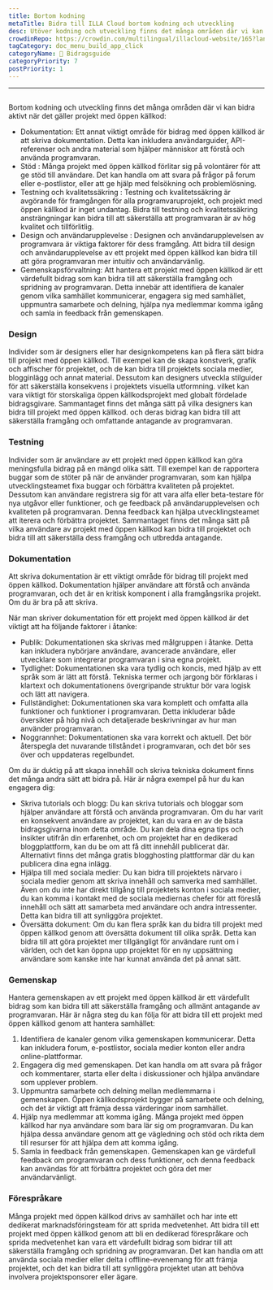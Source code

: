 ```yaml
---
title: Bortom kodning
metaTitle: Bidra till ILLA Cloud bortom kodning och utveckling
desc: Utöver kodning och utveckling finns det många områden där vi kan bidra aktivt till ILLA Cloud
crowdinRepo: https://crowdin.com/multilingual/illacloud-website/165?languages=sv&filter=basic&value=0
tagCategory: doc_menu_build_app_click
categoryName: 📎 Bidragsguide
categoryPriority: 7
postPriority: 1
---
```


* * *

## <h2 hidden>Bortom kodning</h2>

Bortom kodning och utveckling finns det många områden där vi kan bidra aktivt när det gäller projekt med öppen källkod:

-   Dokumentation: Ett annat viktigt område för bidrag med öppen källkod är att skriva dokumentation. Detta kan inkludera användarguider, API-referenser och andra material som hjälper människor att förstå och använda programvaran.
-   Stöd : Många projekt med öppen källkod förlitar sig på volontärer för att ge stöd till användare. Det kan handla om att svara på frågor på forum eller e-postlistor, eller att ge hjälp med felsökning och problemlösning.
-   Testning och kvalitetssäkring : Testning och kvalitetssäkring är avgörande för framgången för alla programvaruprojekt, och projekt med öppen källkod är inget undantag. Bidra till testning och kvalitetssäkring ansträngningar kan bidra till att säkerställa att programvaran är av hög kvalitet och tillförlitlig.
-   Design och användarupplevelse : Designen och användarupplevelsen av programvara är viktiga faktorer för dess framgång. Att bidra till design och användarupplevelse av ett projekt med öppen källkod kan bidra till att göra programvaran mer intuitiv och användarvänlig.
-   Gemenskapsförvaltning: Att hantera ett projekt med öppen källkod är ett värdefullt bidrag som kan bidra till att säkerställa framgång och spridning av programvaran. Detta innebär att identifiera de kanaler genom vilka samhället kommunicerar, engagera sig med samhället, uppmuntra samarbete och delning, hjälpa nya medlemmar komma igång och samla in feedback från gemenskapen.

### [](https://www.illacloud.com/zh-CN/blog/opensource-for-non-developers#design)Design

Individer som är designers eller har designkompetens kan på flera sätt bidra till projekt med öppen källkod. Till exempel kan de skapa konstverk, grafik och affischer för projektet, och de kan bidra till projektets sociala medier, blogginlägg och annat material. Dessutom kan designers utveckla stilguider för att säkerställa konsekvens i projektets visuella utformning. vilket kan vara viktigt för storskaliga öppen källkodsprojekt med globalt fördelade bidragsgivare. Sammantaget finns det många sätt på vilka designers kan bidra till projekt med öppen källkod. och deras bidrag kan bidra till att säkerställa framgång och omfattande antagande av programvaran.

### [](https://www.illacloud.com/zh-CN/blog/opensource-for-non-developers#testing)Testning

Individer som är användare av ett projekt med öppen källkod kan göra meningsfulla bidrag på en mängd olika sätt. Till exempel kan de rapportera buggar som de stöter på när de använder programvaran, som kan hjälpa utvecklingsteamet fixa buggar och förbättra kvaliteten på projektet. Dessutom kan användare registrera sig för att vara alfa eller beta-testare för nya utgåvor eller funktioner, och ge feedback på användarupplevelsen och kvaliteten på programvaran. Denna feedback kan hjälpa utvecklingsteamet att iterera och förbättra projektet. Sammantaget finns det många sätt på vilka användare av projekt med öppen källkod kan bidra till projektet och bidra till att säkerställa dess framgång och utbredda antagande.

### [](https://www.illacloud.com/zh-CN/blog/opensource-for-non-developers#documentation)Dokumentation

Att skriva dokumentation är ett viktigt område för bidrag till projekt med öppen källkod. Dokumentation hjälper användare att förstå och använda programvaran, och det är en kritisk komponent i alla framgångsrika projekt. Om du är bra på att skriva.

När man skriver dokumentation för ett projekt med öppen källkod är det viktigt att ha följande faktorer i åtanke:

-   Publik: Dokumentationen ska skrivas med målgruppen i åtanke. Detta kan inkludera nybörjare användare, avancerade användare, eller utvecklare som integrerar programvaran i sina egna projekt.
-   Tydlighet: Dokumentationen ska vara tydlig och koncis, med hjälp av ett språk som är lätt att förstå. Tekniska termer och jargong bör förklaras i klartext och dokumentationens övergripande struktur bör vara logisk och lätt att navigera.
-   Fullständighet: Dokumentationen ska vara komplett och omfatta alla funktioner och funktioner i programvaran. Detta inkluderar både översikter på hög nivå och detaljerade beskrivningar av hur man använder programvaran.
-   Noggrannhet: Dokumentationen ska vara korrekt och aktuell. Det bör återspegla det nuvarande tillståndet i programvaran, och det bör ses över och uppdateras regelbundet.

Om du är duktig på att skapa innehåll och skriva tekniska dokument finns det många andra sätt att bidra på. Här är några exempel på hur du kan engagera dig:

-   Skriva tutorials och blogg: Du kan skriva tutorials och bloggar som hjälper användare att förstå och använda programvaran. Om du har varit en konsekvent användare av projektet, kan du vara en av de bästa bidragsgivarna inom detta område. Du kan dela dina egna tips och insikter utifrån din erfarenhet, och om projektet har en dedikerad bloggplattform, kan du be om att få ditt innehåll publicerat där. Alternativt finns det många gratis blogghosting plattformar där du kan publicera dina egna inlägg.
-   Hjälpa till med sociala medier: Du kan bidra till projektets närvaro i sociala medier genom att skriva innehåll och samverka med samhället. Även om du inte har direkt tillgång till projektets konton i sociala medier, du kan komma i kontakt med de sociala mediernas chefer för att föreslå innehåll och sätt att samarbeta med användare och andra intressenter. Detta kan bidra till att synliggöra projektet.
-   Översätta dokument: Om du kan flera språk kan du bidra till projekt med öppen källkod genom att översätta dokument till olika språk. Detta kan bidra till att göra projektet mer tillgängligt för användare runt om i världen, och det kan öppna upp projektet för en ny uppsättning användare som kanske inte har kunnat använda det på annat sätt.

### [](https://www.illacloud.com/zh-CN/blog/opensource-for-non-developers#community)Gemenskap

Hantera gemenskapen av ett projekt med öppen källkod är ett värdefullt bidrag som kan bidra till att säkerställa framgång och allmänt antagande av programvaran. Här är några steg du kan följa för att bidra till ett projekt med öppen källkod genom att hantera samhället:

1.  Identifiera de kanaler genom vilka gemenskapen kommunicerar. Detta kan inkludera forum, e-postlistor, sociala medier konton eller andra online-plattformar.
2.  Engagera dig med gemenskapen. Det kan handla om att svara på frågor och kommentarer, starta eller delta i diskussioner och hjälpa användare som upplever problem.
3.  Uppmuntra samarbete och delning mellan medlemmarna i gemenskapen. Öppen källkodsprojekt bygger på samarbete och delning, och det är viktigt att främja dessa värderingar inom samhället.
4.  Hjälp nya medlemmar att komma igång. Många projekt med öppen källkod har nya användare som bara lär sig om programvaran. Du kan hjälpa dessa användare genom att ge vägledning och stöd och rikta dem till resurser för att hjälpa dem att komma igång.
5.  Samla in feedback från gemenskapen. Gemenskapen kan ge värdefull feedback om programvaran och dess funktioner, och denna feedback kan användas för att förbättra projektet och göra det mer användarvänligt.

### [](https://www.illacloud.com/zh-CN/blog/opensource-for-non-developers#advocating)Förespråkare

Många projekt med öppen källkod drivs av samhället och har inte ett dedikerat marknadsföringsteam för att sprida medvetenhet. Att bidra till ett projekt med öppen källkod genom att bli en dedikerad förespråkare och sprida medvetenhet kan vara ett värdefullt bidrag som bidrar till att säkerställa framgång och spridning av programvaran. Det kan handla om att använda sociala medier eller delta i offline-evenemang för att främja projektet, och det kan bidra till att synliggöra projektet utan att behöva involvera projektsponsorer eller ägare.

